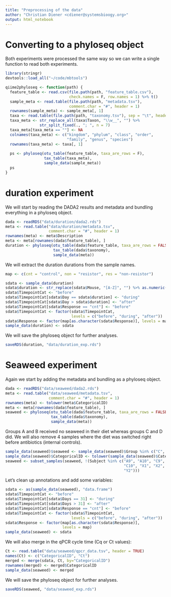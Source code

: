 ```yaml
---
title: "Preprocessing of the data"
author: "Christian Diener <cdiener@systemsbioogy.org>"
output: html_notebook
---
```


# Converting to a phyloseq object

Both experiments were processed the same way so we can write a single function 
to read both experiments.

```r
library(stringr)
devtools::load_all("~/code/mbtools")

qiime2phyloseq <- function(path) {
  feature_table <- read.csv(file.path(path, "feature_table.csv"), 
                            check.names = F, row.names = 1) %>% t()
  sample_meta <- read.table(file.path(path, "metadata.tsv"), 
                            comment.char = "#", header = 1)
  rownames(sample_meta) <- sample_meta[, 1]
  taxa <- read.table(file.path(path, "taxonomy.tsv"), sep = "\t", header = 1)
  taxa_meta <- str_replace_all(taxa$Taxon, "\\w__", "") %>% 
               str_split_fixed(., "; ", n = 7)
  taxa_meta[taxa_meta == ""] <- NA
  colnames(taxa_meta) <- c("kingdom", "phylum", "class", "order", 
                           "family", "genus", "species")
  rownames(taxa_meta) <- taxa[, 1]
  
  ps <- phyloseq(otu_table(feature_table, taxa_are_rows = F),
                 tax_table(taxa_meta),
                 sample_data(sample_meta))
  ps
}
```

# duration experiment

We will start by reading the DADA2 results and metadata and bundling everything
in a phyloseq object.

```r
dada <- readRDS("data/duration/dada2.rds")
meta <- read.table("data/duration/metadata.tsv", 
                   comment.char = "#", header = 1)
rownames(meta) <- meta$Description
meta <- meta[rownames(dada$feature_table), ]
duration <- phyloseq(otu_table(dada$feature_table, taxa_are_rows = FALSE),
                     tax_table(dada$taxonomy),
                     sample_data(meta))
```

We will extract the duration durations from the sample names.

```r
map <- c(cnt = "control", non = "resistor", res = "non-resistor")

sdata <- sample_data(duration)
sdata$duration <- str_replace(sdata$Mouse, "[A-Z]", "") %>% as.numeric()
sdata$TimepointCat <- "before"
sdata$TimepointCat[sdata$Day == sdata$duration] <- "during"
sdata$TimepointCat[sdata$Day > sdata$duration] <- "after"
sdata$TimepointCat[sdata$Response == "cnt"] <- "before"
sdata$TimepointCat <- factor(sdata$TimepointCat, 
                             levels = c("before", "during", "after"))
sdata$Response <- factor(map[as.character(sdata$Response)], levels = map)
sample_data(duration) <- sdata
```

We will save the phyloseq object for further analyses.

```r
saveRDS(duration, "data/duration_exp.rds")
```

# Seaweed experiment

Again we start by adding the metadata and bundling as a phyloseq object.

```r
dada <- readRDS("data/seaweed/dada2.rds")
meta <- read.table("data/seaweed/metadata.tsv", 
                   comment.char = "#", header = 1)
rownames(meta) <- tolower(meta$CategoricalID)
meta <- meta[rownames(dada$feature_table), ]
seaweed <- phyloseq(otu_table(dada$feature_table, taxa_are_rows = FALSE),
                    tax_table(dada$taxonomy),
                    sample_data(meta))
```

Groups A and B received no seaweed in their diet whereas groups C and D did. We will
also remove 4 samples where the diet was switched right before antibiotics (internal controls).

```r
sample_data(seaweed)$seaweed <- sample_data(seaweed)$Group %in% c("C", "D")
sample_data(seaweed)$CategoricalID <- tolower(sample_data(seaweed)$CategoricalID)
seaweed <- subset_samples(seaweed, !(Subject %in% c("A9", "A10", "C9", 
                                                    "C10", "X1", "X2", "Y1", 
                                                    "Y2")))
```

Let's clean up annotations and add some variables:

```r
sdata <- as(sample_data(seaweed), "data.frame")
sdata$TimepointCat <- "before"
sdata$TimepointCat[sdata$Days == 31] <- "during"
sdata$TimepointCat[sdata$Days > 31] <- "after"
sdata$TimepointCat[sdata$Response == "cnt"] <- "before"
sdata$TimepointCat <- factor(sdata$TimepointCat, 
                             levels = c("before", "during", "after"))
sdata$Response <- factor(map[as.character(sdata$Response)], 
                         levels = map)
sample_data(seaweed) <- sdata
```

We will also merge in the qPCR cycle time (Cq or Ct values):

```r
Ct <- read.table("data/seaweed/qpcr_data.tsv", header = TRUE)
names(Ct) <- c("CategoricalID", "Ct")
merged <- merge(sdata, Ct, by="CategoricalID")
rownames(merged) <- merged$CategoricalID
sample_data(seaweed) <- merged
```

We will save the phyloseq object for further analyses.

```r
saveRDS(seaweed, "data/seaweed_exp.rds")
```